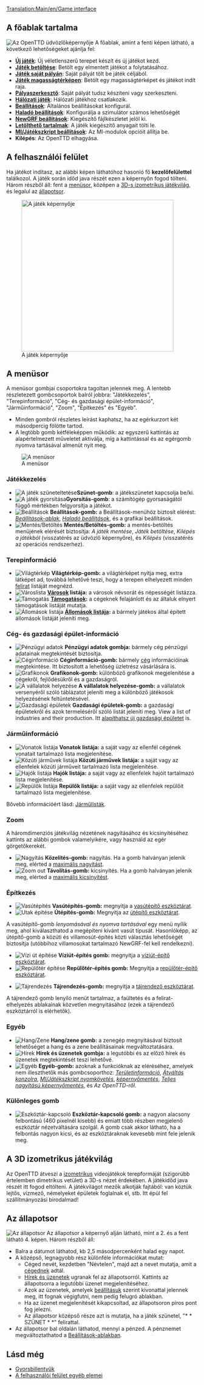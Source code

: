 [[Translation:Main/en/Game interface]]{{en/-}}{{hu/Interfész}}{{hu/Tartalomjegyzék}}
==A főablak tartalma==
[[File:en/Intro screen.png|frame|center|Az OpenTTD üdvözlőképernyője]]
A főablak, amint a fenti képen látható, a következő lehetőségeket ajánlja fel:
* '''[[Main/hu/Új játék|Új játék]]''': Új véletlenszerű terepet készít és új játékot kezd.
* '''[[Main/hu/Játékmentés|Játék betöltése]]''': Betölt egy elmentett játékot a folytatásához.
* '''[[Main/hu/Saját pálya|Játék saját pályán]]''': Saját pályát tölt be játék céljából.
* '''[[Main/hu/Magasságtérkép|Játék magasságtérképen]]''': Betölt egy magasságtérképet és játékot indít raja.
* '''[[Main/hu/Pályaszerkesztő|Pályaszerkesztő]]''': Saját pályát tudsz készíteni vagy szerkeszteni.
* '''[[Main/hu/Hálózati játék|Hálózati játék]]''': Hálózati játékhoz csatlakozik.
* '''[[Main/hu/Beállítások|Beállítások]]''': Általános beállításokat konfigurál.
* '''[[Main/hu/Haladó beállítások|Haladó beállítások]]''': Konfigurálja a szimulátor számos lehetőségét
* '''[[Main/hu/NewGRF|NewGRF beállítások]]''': Kiegészítő fájlkészletet jelöl ki.
* '''[[Main/hu/Letölthető tartalmak|Letölthető tartalmak]]''': A játék kiegészítő anyagait tölti le.
* '''[[Main/hu/MI/Játékszkript beállítások|MI/Játékszkript beállítások]]''': Az MI-modulok opcióit állítja be.
* '''Kilépés''': Az OpenTTD elhagyása.

==A felhasználói felület==
Ha játékot indítasz, az alábbi képen láthatóhoz hasonló fő '''kezelőfelülettel''' találkozol. A játék során időd java részét ezen a képernyőn fogod tölteni. Három részből áll: fent a [[Main/en/Felhasználói felület/Hu#A menüsor|menüsor]], középen a [[Main/en/Felhasználói felület/Hu#A 3D-s izometrikus játékvilág|3D-s izometrikus játékvilág]], és legalul az [[Main/en/Felhasználói felület/Hu#Az állapotsor|állapotsor]].

[[File:en/interface.png|thumb|none|400px|A játék képernyője]]

==A menüsor==
A menüsor gombjai csoportokra tagoltan jelennek meg. A lentebb részletezett gombcsoportok balról jobbra: "Játékkezelés", "Terepinformáció", "Cég- és gazdasági épület-információ", "Járműinformáció", "Zoom", "Építkezés" és "Egyéb".
* Minden gombról részletes leírást kaphatsz, ha az egérkurzort két másodpercig fölötte tartod.
* A legtöbb gomb kétféleképpen működik: az egyszerű kattintás az alapértelmezett műveletet aktiválja, míg a kattintással és az egérgomb nyomva tartásával almenüt nyit meg.
[[File:en/Menu bar.png|none|frame|A menüsor]]

===Játékkezelés===
*[[File:en/Pause button.png|A játék szüneteltetése]]'''Szünet-gomb''': a játékszünetet kapcsolja be/ki.
*[[File:en/Fast Forward button.png|A játék gyorsítása]]'''Gyorsítás-gomb''': a számítógép gyorsaságától függő mértékben felgyorsítja a játékot.
*[[File:en/Options button.png|Beállítások]] '''Beállítások-gomb:''' a Beállítások-menühöz biztosít elérést: ''[[Main/hu/Beállítások|Beállítások-ablak]]'', ''[[Main/hu/Haladó beállítások|Haladó beállítások]]'', és a grafikai beállítások.
*[[File:en/Save Load button.png|Mentés/Betöltés]] '''Mentés/Betöltés-gomb:''' a mentés-betöltés menüjének elérését biztosítja: ''A játék mentése'', ''Játék betöltése'', ''Kilépés a játékból'' (visszatérés az üdvözlő képernyőre), és ''Kilépés'' (visszatérés az operációs rendszerhez).

===Terepinformáció===
*[[File:en/Minimap button.png|Világtérkép]] '''Világtérkép-gomb:''' a világtérképet nyitja meg, extra látképet ad, továbbá lehetővé teszi, hogy a terepen elhelyezett minden [[Main/hu/Felirat|felirat]] listáját megnézd.
*[[File:en/Town directory button.png|Városlista]] '''[[Main/hu/Települések|Városok]] listája:''' a városok névsorát és népességét listázza.
*[[File:en/Subsidies button.png|Támogatás]] '''[[Main/hu/Támogatás|Támogatások]]:''' a cégeknek felajánlott és az általuk elnyert támogatások listáját mutatja.
*[[File:en/Station list button.png|Állomások listája]] '''[[Main/hu/Állomások listája|Állomások listája]]:''' a bármely játékos által épített állomások listáját jeleníti meg.

===Cég- és gazdasági épület-információ===
*[[File:en/Finances screen button.png|Pénzügyi adatok]] '''Pénzügyi adatok gombja:''' bármely cég pénzügyi adatainak megtekintését biztosítja.
*[[File:en/Company information button.png|Céginformáció]] '''Céginformáció-gomb:''' bármely [[Main/hu/Szállítási vállalat|cég]] információinak megtekintése. Itt biztosított a lehetőség üzletrész vásárlására is.
*[[File:en/Graphs button.png|Grafikonok]] '''Grafikonok-gomb:''' különböző grafikonok megjelenítése a cégekről, fejlődésükről és a gazdaságról.
*[[File:en/Company league table button.png|A vállalatok helyezése]] '''A vállalatok helyezése-gomb:''' a vállalatok versenyéről szóló táblázatot jeleníti meg a különböző játékosok helyezésének feltüntetésével.
*[[File:en/Industry button.png|Gazdasági épületek]] '''Gazdasági épületek-gomb:''' a gazdasági épületekről és azok termeléséről szóló listát jeleníti meg. View a list of industries and their production. Itt [[Main/en/Gazdasági épületek/Hu#Új gazdasági épület alapítása|alapíthatsz új gazdasági épületet]] is.

===Járműinformáció===
*[[File:en/Train Information button.png|Vonatok listája]] '''Vonatok listája:''' a saját vagy az ellenfél cégének vonatait tartalmazó lista megjelenítése.
*[[File:en/Road Vehicle Information button.png|Közúti járművek listája]] '''Közúti járművek listája:''' a saját vagy az ellenfelek közúti járműveit tartalmazó lista megjelenítése.
*[[File:en/Ship Information button.png|Hajók listája]] '''Hajók listája:''' a saját vagy az ellenfelek hajóit tartalmazó lista megjelenítése.
*[[File:en/Aircraft Information button.png|Repülők listája]] '''Repülők listája:''' a saját vagy az ellenfelek repülőit tartalmazó lista megjelenítése.

Bővebb információért lásd: [[Main/hu/Járműlisták|Járműlisták]].

===Zoom===

A háromdimenziós játékvilág nézetének nagyításához és kicsinyítéséhez kattints az alábbi gombok valamelyikére, vagy használd az egér görgetőkerekét.
*[[File:en/Zoom in button.png|Nagyítás]] '''Közelítés-gomb:''' nagyítás. Ha a gomb halványan jelenik meg, elérted a [[Main/en/Haladó beállítások/Megjelenítés/Hu#A nagyítás maximális mértéke|maximális nagyítást]]. 
*[[File:en/Zoom out button.png|Zoom out]] '''Távolítás-gomb:''' kicsinyítés. Ha a gomb halványan jelenik meg, elérted a [[Main/en/Haladó beállítások/Megjelenítés/Hu#A kicsinyítés maximális mértéke|maximális kicsinyítést]]. 

===Építkezés===
*[[File:en/Railroad build button.png|Vasútépítés]] '''Vasútépítés-gomb:''' megnyitja a [[Main/hu/Vasútépítés|vasútépítő eszköztárat]].
*[[File:en/Road build button.png|Utak építése]] '''Útépítés-gomb:''' Megnyitja az [[Main/hu/Közutak építése|útépítő eszköztárat]].

A vasútépítő-gomb ''lenyomásával és nyomva tartásával'' egy menü nyílik meg, ahol kiválaszthatod a megépíteni kívánt vasút típusát.
Hasonlóképp, az útépítő-gomb a közúti és villamosút-építés közti választás lehetőségét biztosítja (utóbbihoz villamosokat tartalmazó NewGRF-fel kell rendelkezni).

*[[File:en/Dock build button.png|Vízi út építése]] '''Víziút-építés gomb:''' megnyitja a [[Main/hu/Víziutak létesítése|víziút-építő eszköztárat]].
*[[File:en/Airport build button.png|Repülőtér építése]] '''Repülőtér-építés gomb:''' Megnyitja a [[Main/hu/Repterek építése|repülőtér-építő eszköztárat]].

*[[File:en/Landscaping button.png|Tájrendezés]] '''Tájrendezés-gomb:''' megnyitja a [[Main/hu/Tájrendezés|tájrendező eszköztárat]].

A tájrendező gomb lenyíló menüt tartalmaz, a faültetés és a felirat-elhelyezés ablakainak közvetlen megnyitásához (ezek a tájrendező eszköztárról is elérhetők).

===Egyéb===
*[[File:en/Sound Music button.png|Hang/Zene]] '''Hang/zene gomb:''' a zenegép megnyitásával biztosít lehetőséget a hang és a zene beállításainak megváltoztatására.
*[[File:en/News button.png|Hírek]] '''Hírek és üzenetek gombja:''' a legutóbbi és az előző hírek és üzenetek megtekintését teszi lehetővé.
*[[File:en/Other button.png|Egyéb]] '''Egyéb-gomb:''' azoknak a funkcióknak az eléréséhez, amelyek nem illeszthetők más gombcsoporthoz: ''[[Main/hu/Területinformáció|Területinformáció]]'', ''[[Main/hu/Konzol|Átváltás konzolra]]'', ''[[Main/hu/MI/Játékszkript nyomkövetés|MI/Játékszkript nyomkövetés]]'', ''[[Main/en/Képernyőmentés|képernyőmentés]]'', ''[[Main/hu/Képernyőmentés|Teljes nagyítású képernyőmentés]]'', és ''Az OpenTTD-ről''.

===Különleges gomb===
*[[File:en/ToggleButton.png|Eszköztár-kapcsoló]] '''Eszköztár-kapcsoló gomb:''' a nagyon alacsony felbontású (460 pixelnél kisebb) és emiatt több részben megjelenő eszköztár nézetváltására szolgál. A gomb csak akkor látható, ha a felbontás nagyon kicsi, és az eszköztáraknak kevesebb mint fele jelenik meg.

==A 3D izometrikus játékvilág==

Az OpenTTD átveszi a [http://hu.wikipedia.org/wiki/Izometrikus_axonometria izometrikus] videojátékok terepformáját (szigorúbb értelemben dimetrikus vetület) a 3D-s nézet érdekében. A játékidőd java részét itt fogod eltölteni. A játékvilágot mezők alkotják fajtából: van köztük lejtős, vízmező, némelyeket épületek foglalnak el, stb. Itt épül fel szállítmányozási birodalmad!

==Az állapotsor==
[[File:en/status-bar.png|none|frame|Az állapotsor]]
Az állapotsor a képernyő alján látható, mint a 2. és a fent látható 4. képen. Három részből áll:
*Balra a dátumot láthatod, kb 2,5 másodpercenként halad egy napot. 
*A középső, legnagyobb rész különféle információkat mutat:
**Céged nevét, kezdetben "Névtelen", majd azt a nevet mutatja, amit a [[Main/hu/Szállítási vállalat|cégednek]] adtál.
**[[Main/hu/Hírek és üzenetek|Hírek és üzenetek]] ugranak fel az állapotsorról. Kattints az állapotsorra a legutóbbi üzenet megjelenítéséhez.
**Azok az üzenetek, amelyek [[Main/hu/Üzenetbeállítások|beállításuk]] szerint kivonattal jelennek meg, itt fognak végigfutni, nem pedig felugró ablakban.
**Ha az üzenet megjelenítését kikapcsoltad, az állapotsoron piros pont fog jelezni.
**Az állapotsor középső része azt is mutatja, ha a játék szünetel, "* * SZÜNET * *" felirattal.
*Az állapotsor bal oldalán láthatod, mennyi a pénzed. A pénznemet megváltoztathatod a [[Main/hu/Beállítások|Beállítások-ablakban]].


==Lásd még==
* [[Main/hu/Gyorsbillentyűk|Gyorsbillentyűk]]
* [[Main/hu/Felhasználói felület egyéb elemei|A felhasználói felület egyéb elemei]]